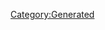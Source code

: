 {{Texts/Music
 |ID=29
 |MusicName=ジリティック♡BEGINNER
 |OfficialName=ジリティック♡BEGINNER
 |VocalName=ワルキューレ　レイナΔ東山奈央　マキナΔ西田望見
 |VocalNameLF=ワルキューレ　レイナΔ東山奈央　マキナΔ西田望見
 |Description=作品：マクロスΔ

歌手：ワルキューレ
　　　レイナΔ東山奈央　マキナΔ西田望見

作詞：深川琴美
作曲：姉田ウ夢ヤ
 |BuyURL=https://recochoku.jp/song/S1003321338/
 |StoryDesc=ワルキューレ加入当初は、あまりの仲の悪さに
「水と油」に例えられていたマキナとレイナ。

それが今では自他ともに認める仲良しコンビになり、
抜群のコミュニケーションで披露されるデュエット曲は、
ワルキューレのライブを語る上で外せないものとなった。
 |StoryTitle=「水と油、混ぜるな危険」
 |BannerId=4
 |AnmStoreURL=https://anime.dmkt-sp.jp/animestore/ci_pc?workId=20867
}}
[[Category:Generated]]
